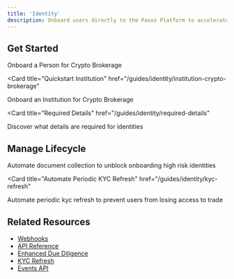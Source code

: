 ```yaml
---
title: 'Identity'
description: Onboard users directly to the Paxos Platform to accelerate speed to market and outsource your compliance needs.
---
```


## Get Started

<CardGroup cols={2}>
<Card
  title="Quickstart Persons"
  href="/guides/identity/person-crypto-brokerage"
>
  Onboard a Person for Crypto Brokerage
</Card>

<Card
  title="Quickstart Institution"
  href="/guides/identity/institution-crypto-brokerage"
>
  Onboard an Institution for Crypto Brokerage
</Card>

<Card
  title="Required Details"
  href="/guides/identity/required-details"
>
  Discover what details are required for identities
</Card>
</CardGroup>

## Manage Lifecycle

<CardGroup cols={2}>
<Card
  title="Automate Enhanced Due Diligence"
  href="/guides/identity/edd"
>
  Automate document collection to unblock onboarding high risk identities
</Card>

<Card
  title="Automate Periodic KYC Refresh"
  href="/guides/identity/kyc-refresh"
>
  Automate periodic kyc refresh to prevent users from losing access to trade
</Card>
</CardGroup>

## Related Resources

- [Webhooks](/webhooks)
- [API Reference](/api/v2#tag/Events)
- [Enhanced Due Diligence](/guides/identity/edd)
- [KYC Refresh](/guides/identity/kyc-refresh)
- [Events API](/api/v2#tag/Events)
